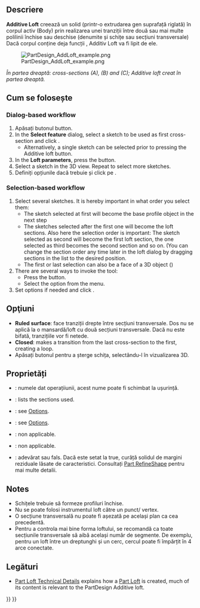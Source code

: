 <languages/>

{{Docnav
|[[PartDesign_Revolution|Revolution]]
|[[PartDesign_AdditivePipe|Additive pipe]]
|[[PartDesign_Workbench|PartDesign]]
|IconL=PartDesign_Revolution.svg
|IconR=PartDesign_AdditivePipe.svg
|IconC=Workbench_PartDesign.svg
}}

<div class="mw-translate-fuzzy">
{{GuiCommand/ro
|Name=PartDesign AdditiveLoft
|Name/ro=PartDesign Loft Aditivă
|Workbenches=[[PartDesign Workbench/ro|PartDesign]]
|MenuLocation=Part Design → Additive loft
|Version=0.17
|SeeAlso=[[PartDesign AdditivePipe/ro]]
}}
</div>

<span id="Description"></span>
==Descriere==

'''Additive Loft''' creează un solid (printr-o extrudarea gen suprafață riglată) în corpul activ (Body) prin realizarea unei tranziții între două sau mai multe polilinii închise sau deschise (denumite și schițe sau secțiuni transversale) Dacă corpul conține deja funcții , Additiv Loft va fi lipit de ele.

[[File:PartDesign_AddLoft_example.png|none]]
<div class="mw-translate-fuzzy">
''În partea dreaptă: cross-sections (A), (B) and (C);  Additive loft creat în partea dreaptă.''
</div>

<span id="Usage"></span>
<div class="mw-translate-fuzzy">
== Cum se folosește ==
</div>

=== Dialog-based workflow ===

<div class="mw-translate-fuzzy">
# Apăsați butonul {{KEY|[[Image:PartDesign AdditiveLoft.png|24px]] '''Additive loft'''}} button.
# In the '''Select feature''' dialog, select a sketch to be used as first cross-section and click {{KEY|OK}}.
#* Alternatively, a single sketch can be selected prior to pressing the Additive loft button.
# In the '''Loft parameters''', press the {{KEY|Add Section}} button.
# Select a sketch in the 3D view. Repeat to select more sketches.
# Definiți opțiunile dacă trebuie și click pe {{KEY|OK}}.
</div>

=== Selection-based workflow  ===

# Select several sketches. It is hereby important in what order you select them:
#* The sketch selected at first will become the base profile object in the next step
#* The sketches selected after the first one will become the loft sections. Also here the selection order is important: The sketch selected as second will become the first loft section, the one selected as third becomes the second section and so on. (You can change the section order any time later in the loft dialog by dragging sections in the list to the desired position.
#* The first or last selection can also be a face of a 3D object ({{Version|0.20}})
# There are several ways to invoke the tool:
#* Press the {{Button|[[File:PartDesign_AdditiveLoft.svg|24px]] [[PartDesign_AdditiveLoft|Additive loft]]}} button.
#* Select the {{MenuCommand|Part Design → Create an additive feature → [[Image:PartDesign_AdditiveLoft.svg|16px]] Additive loft}} option from the menu.
# Set options if needed and click {{Button|OK}}.

<span id="Options"></span>
== Opţiuni ==

<div class="mw-translate-fuzzy">
* '''Ruled surface''': face tranziții drepte între secțiuni transversale. Dos nu se aplică la o mansardă/loft cu două secțiuni transversale. Dacă nu este bifată, tranzițiile vor fi netede.
* '''Closed''': makes a transition from the last cross-section to the first, creating a loop.
* Apăsați butonul {{KEY|Remove Section}} pentru a șterge schița, selectându-l în vizualizarea 3D.
</div>

<span id="Properties"></span>
==Proprietăți==

<div class="mw-translate-fuzzy">
* {{PropertyData|Label}}: numele dat operațiiunii, acest nume poate fi schimbat la ușurință.
* {{PropertyData|Sections}}: lists the sections used.
* {{PropertyData|Ruled}}: see [[#Options|Options]].
* {{PropertyData|Closed}}: see [[#Options|Options]].
* {{PropertyData|Midplane}}: non applicable.
* {{PropertyData|Reversed}}: non applicable.
* {{PropertyData|Refine}}: adevărat sau fals. Dacă este setat la true, curăță solidul de margini reziduale lăsate de caracteristici. Consultați [[Part RefineShape]] pentru mai multe detalii.
</div>

==Notes==

<div class="mw-translate-fuzzy">
* Schițele trebuie să formeze profiluri închise.
* Nu se poate folosi instrumentul loft către un punct/ vertex.
* O secțiune transversală nu poate fi așezată pe același plan ca cea precedentă.
* Pentru a controla mai bine forma loftului, se recomandă ca toate secțiunile transversale să aibă același număr de segmente. De exemplu, pentru un loft între un dreptunghi și un cerc, cercul poate fi împărțit în 4 arce conectate.
</div>

<span id="Links"></span>
==Legături==

<div class="mw-translate-fuzzy">
* [[Part Loft Technical Details]] explains how a [[Part Loft]] is created, much of its content is relevant to the PartDesign Additive loft.
</div>


{{Docnav
|[[PartDesign_Revolution|Revolution]]
|[[PartDesign_AdditivePipe|Additive pipe]]
|[[PartDesign_Workbench|PartDesign]]
|IconL=PartDesign_Revolution.svg
|IconR=PartDesign_AdditivePipe.svg
|IconC=Workbench_PartDesign.svg
}}

{{PartDesign Tools navi{{#translation:}}}}
{{Userdocnavi{{#translation:}}}}